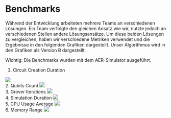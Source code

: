 # Benchmarks

Während der Entwicklung arbeiteten mehrere Teams an verschiedenen Lösungen. Ein Team verfolgte den gleichen Ansatz wie
wir, nutzte jedoch an verschiedenen Stellen andere Lösungsansätze. Um diese beiden Lösungen zu vergleichen,
haben wir verschiedene Metriken verwendet und die Ergebnisse in den folgenden Grafiken dargestellt.
Unser Algorithmus wird in den Grafiken als Version B dargestellt.

Wichtig: Die Benchmarks wurden mit dem AER-Simulator ausgeführt.
<br />
1.  Circuit Creation Duration
<img src="../../circuit_creation_duration.png" />

<br />
2.  Qubits Count
<img src="../../qubits_count.png" />

<br />
3.  Grover Iterations
<img src="../../grover_iterations.png" />

<br />
4.  Simulation Duration
<img src="../../simulation_duration.png" />

<br />
5.  CPU Usage Average
<img src="../../cpu_usage_avg.png" />

<br />
6.  Memory Range
<img src="../../used_memory_range.png" />
